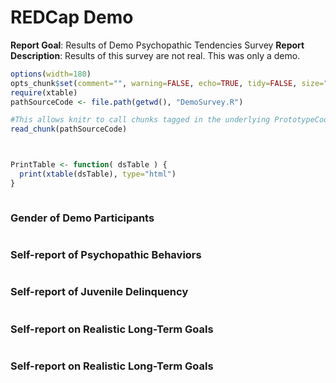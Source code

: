 <!-- Specify the report's official name, goal & description. -->
# REDCap Demo
**Report Goal**:  Results of Demo Psychopathic Tendencies Survey
**Report Description**: Results of this survey are not real.  This was only a demo.


<!-- Point knitr to the underlying code file so it knows where to look for the chunks. -->
```r

options(width=180)
opts_chunk$set(comment="", warning=FALSE, echo=TRUE, tidy=FALSE, size="small")
require(xtable)
pathSourceCode <- file.path(getwd(), "DemoSurvey.R")

#This allows knitr to call chunks tagged in the underlying PrototypeCode.R file.
read_chunk(pathSourceCode) 
```

<!-- Load the packages.  Suppress the output when loading packages. --> 
```r
```

<!-- Load any Global Functions declared in the R file.  Suppress the output. --> 
```r
```

<!-- Declare any global functions specific to a Rmd output.  Suppress the output. --> 
```r
PrintTable <- function( dsTable ) {
  print(xtable(dsTable), type="html")
}
```

<!-- Load the dataset.  Suppress the output. -->
```r
```

### Gender of Demo Participants
```r
```

### Self-report of Psychopathic Behaviors
```r
```

### Self-report of Juvenile Delinquency
```r
```

### Self-report on Realistic Long-Term Goals
```r
```

### Self-report on Realistic Long-Term Goals
```r
```
